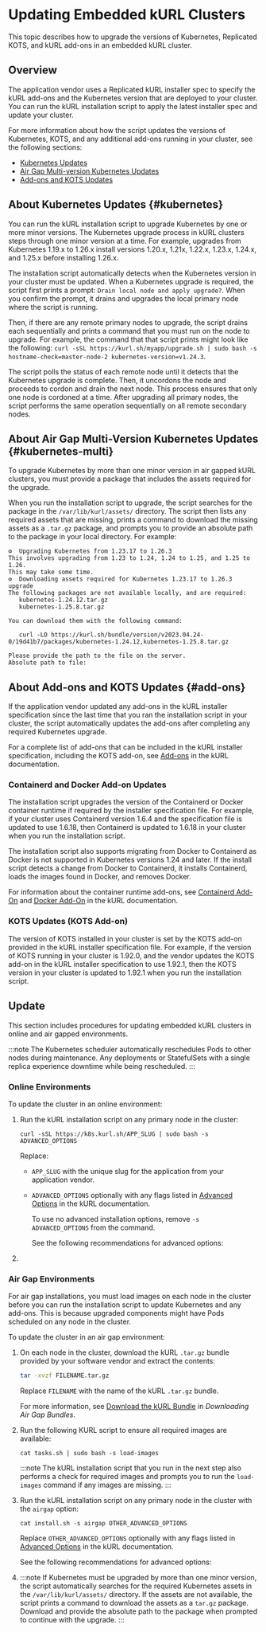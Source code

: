 
# Updating Embedded kURL Clusters

This topic describes how to upgrade the versions of Kubernetes, Replicated KOTS, and kURL add-ons in an embedded kURL cluster.

## Overview 

The application vendor uses a Replicated kURL installer spec to specify the kURL add-ons and the Kubernetes version that are deployed to your cluster. You can run the kURL installation script to apply the latest installer spec and update your cluster.

For more information about how the script updates the versions of Kubernetes, KOTS, and any additional add-ons running in your cluster, see the following sections:
* [Kubernetes Updates](#kubernetes)
* [Air Gap Multi-version Kubernetes Updates](#kubernetes-multi)
* [Add-ons and KOTS Updates](#add-ons)

## About Kubernetes Updates {#kubernetes}

You can run the kURL installation script to upgrade Kubernetes by one or more minor versions. The Kubernetes upgrade process in kURL clusters steps through one minor version at a time. For example, upgrades from Kubernetes 1.19.x to 1.26.x install versions 1.20.x, 1.21x, 1.22.x, 1.23.x, 1.24.x, and 1.25.x before installing 1.26.x.

The installation script automatically detects when the Kubernetes version in your cluster must be updated. When a Kubernetes upgrade is required, the script first prints a prompt: `Drain local node and apply upgrade?`. When you confirm the prompt, it drains and upgrades the local primary node where the script is running.

Then, if there are any remote primary nodes to upgrade, the script drains each sequentially and prints a command that you must run on the node to upgrade. For example, the command that that script prints might look like the following: `curl -sSL https://kurl.sh/myapp/upgrade.sh | sudo bash -s hostname-check=master-node-2 kubernetes-version=v1.24.3`.

The script polls the status of each remote node until it detects that the Kubernetes upgrade is complete. Then, it uncordons the node and proceeds to cordon and drain the next node. This process ensures that only one node is cordoned at a time. After upgrading all primary nodes, the script performs the same operation sequentially on all remote secondary nodes.

## About Air Gap Multi-Version Kubernetes Updates {#kubernetes-multi}

To upgrade Kubernetes by more than one minor version in air gapped kURL clusters, you must provide a package that includes the assets required for the upgrade.

When you run the installation script to upgrade, the script searches for the package in the `/var/lib/kurl/assets/` directory. The script then lists any required assets that are missing, prints a command to download the missing assets as a `.tar.gz` package, and prompts you to provide an absolute path to the package in your local directory. For example:

```
⚙  Upgrading Kubernetes from 1.23.17 to 1.26.3
This involves upgrading from 1.23 to 1.24, 1.24 to 1.25, and 1.25 to 1.26.
This may take some time.
⚙  Downloading assets required for Kubernetes 1.23.17 to 1.26.3 upgrade
The following packages are not available locally, and are required:
   kubernetes-1.24.12.tar.gz
   kubernetes-1.25.8.tar.gz

You can download them with the following command:

   curl -LO https://kurl.sh/bundle/version/v2023.04.24-0/19d41b7/packages/kubernetes-1.24.12,kubernetes-1.25.8.tar.gz

Please provide the path to the file on the server.
Absolute path to file:
```

## About Add-ons and KOTS Updates {#add-ons}

If the application vendor updated any add-ons in the kURL installer specification since the last time that you ran the installation script in your cluster, the script automatically updates the add-ons after completing any required Kubernetes upgrade.

For a complete list of add-ons that can be included in the kURL installer specification, including the KOTS add-on, see [Add-ons](https://kurl.sh/docs/add-ons/antrea) in the kURL documentation.

### Containerd and Docker Add-on Updates

The installation script upgrades the version of the Containerd or Docker container runtime if required by the installer specification file. For example, if your cluster uses Containerd version 1.6.4 and the specification file is updated to use 1.6.18, then Containerd is updated to 1.6.18 in your cluster when you run the installation script.

The installation script also supports migrating from Docker to Containerd as Docker is not supported in Kubernetes versions 1.24 and later. If the install script detects a change from Docker to Containerd, it installs Containerd, loads the images found in Docker, and removes Docker.

For information about the container runtime add-ons, see [Containerd Add-On](https://kurl.sh/docs/add-ons/containerd) and [Docker Add-On](https://kurl.sh/docs/add-ons/docker) in the kURL documentation.

### KOTS Updates (KOTS Add-on)

The version of KOTS installed in your cluster is set by the KOTS add-on provided in the kURL installer specification file. For example, if the version of KOTS running in your cluster is 1.92.0, and the vendor updates the KOTS add-on in the kURL installer specification to use 1.92.1, then the KOTS version in your cluster is updated to 1.92.1 when you run the installation script.

## Update

This section includes procedures for updating embedded kURL clusters in online and air gapped environments.

:::note
The Kubernetes scheduler automatically reschedules Pods to other nodes during maintenance. Any deployments or StatefulSets with a single replica experience downtime while being rescheduled.
:::

### Online Environments

To update the cluster in an online environment:

1. Run the kURL installation script on any primary node in the cluster:

   ```
   curl -sSL https://k8s.kurl.sh/APP_SLUG | sudo bash -s ADVANCED_OPTIONS
   ```
   Replace:
   * `APP_SLUG` with the unique slug for the application from your application vendor.
   * `ADVANCED_OPTIONS` optionally with any flags listed in [Advanced Options](https://kurl.sh/docs/install-with-kurl/advanced-options) in the kURL documentation.
      
     To use no advanced installation options, remove `-s ADVANCED_OPTIONS` from the command.

     See the following recommendations for advanced options:

      <InstallerRequirements/>

1. <UpgradePrompt/>

### Air Gap Environments

For air gap installations, you must load images on each node in the cluster before you can run the installation script to update Kubernetes and any add-ons. This is because upgraded components might have Pods scheduled on any node in the cluster. 

To update the cluster in an air gap environment:

1. On each node in the cluster, download the kURL `.tar.gz` bundle provided by your software vendor and extract the contents:

   ```bash
   tar -xvzf FILENAME.tar.gz
   ```
   Replace `FILENAME` with the name of the kURL `.tar.gz` bundle.

   For more information, see [Download the kURL Bundle](/vendor/releases-download-airgap-bundles#installer-bundle) in _Downloading Air Gap Bundles_.

1. Run the following KURL script to ensure all required images are available:

   ```
   cat tasks.sh | sudo bash -s load-images
   ```

   :::note
   The kURL installation script that you run in the next step also performs a check for required images and prompts you to run the `load-images` command if any images are missing.
   :::

1. Run the kURL installation script on any primary node in the cluster with the `airgap` option:

   ```
   cat install.sh -s airgap OTHER_ADVANCED_OPTIONS
   ```
   Replace `OTHER_ADVANCED_OPTIONS` optionally with any flags listed in [Advanced Options](https://kurl.sh/docs/install-with-kurl/advanced-options) in the kURL documentation.
   
     See the following recommendations for advanced options:
      <InstallerRequirements/>

1. <UpgradePrompt/>
   
   :::note
   If Kubernetes must be upgraded by more than one minor version, the script automatically searches for the required Kubernetes assets in the `/var/lib/kurl/assets/` directory. If the assets are not available, the script prints a command to download the assets as a `tar.gz` package. Download and provide the absolute path to the package when prompted to continue with the upgrade.
   :::
